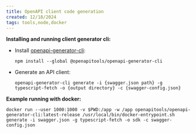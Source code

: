 ```yaml
---
title: OpenAPI client code generation
created: 12/18/2024
tags: tools,node,docker
---
```


**Installing and running client generator cli:**

- Install [openapi-generator-cli](https://github.com/OpenAPITools/openapi-generator-cli):

  `npm install --global @openapitools/openapi-generator-cli`

- Generate an API client:

  `openapi-generator-cli generate -i {swagger.json path} -g typescript-fetch -o {output directory} -c {swagger-config.json}`

**Example running with docker:**

`docker run --user 1000:1000 -v $PWD:/app -w /app openapitools/openapi-generator-cli:latest-release /usr/local/bin/docker-entrypoint.sh generate -i swagger.json -g typescript-fetch -o sdk -c swagger-config.json`
